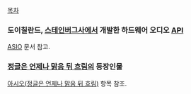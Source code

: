 [[목차]]

=== 도이칠란드, [[스테인버그]]사에서 개발한 하드웨어 오디오 [[API]] ===
[[ASIO]] 문서 참고.

=== [[정글은 언제나 맑음 뒤 흐림]]의 등장인물 ===
[[아시오(정글은 언제나 맑음 뒤 흐림)]] 항목 참조.


